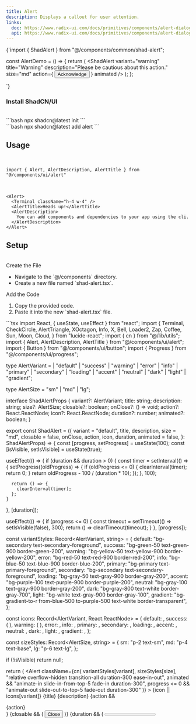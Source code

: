 ```yaml
---
title: Alert
description: Displays a callout for user attention.
links:
  doc: https://www.radix-ui.com/docs/primitives/components/alert-dialog
  api: https://www.radix-ui.com/docs/primitives/components/alert-dialog#api-reference
---
```



<ComponentPreview name="alert-demo" language="tsx">
{`import { ShadAlert } from "@/components/common/shad-alert";

const AlertDemo = () => {
  return (
    <ShadAlert
      variant="warning"
      title="Warning"
      description="Please be cautious about this action."
      size="md"
      action={
        <Button className="bg-black dark:bg-black dark:text-white">
          Acknowledge
        </Button>
      }
      animated
    />
  );
};

`}
</ComponentPreview>


### Install ShadCN/UI
<br/>
```bash
npx shadcn@latest init
```
<br/>
```bash
npx shadcn@latest add alert
```
<br/>

## Usage

<br/>

```tsx
import { Alert, AlertDescription, AlertTitle } from "@/components/ui/alert"
```

<br/>

```tsx
<Alert>
  <Terminal className="h-4 w-4" />
  <AlertTitle>Heads up!</AlertTitle>
  <AlertDescription>
    You can add components and dependencies to your app using the cli.
  </AlertDescription>
</Alert>
```

## Setup 
<br/>

<Steps>
  <Step>
    Create the File
  </Step>
   <ul className={"my-6 ml-20 list-disc"}>
      <li>Navigate to the `@/components` directory.</li>
      <li>Create a new file named `shad-alert.tsx`.</li>
    </ul>
  <Step>
    Add the Code
  </Step>
  <ol className={"my-6 ml-20 list-decimal"}>
      <li>Copy the provided code.</li>
      <li>Paste it into the new `shad-alert.tsx` file.</li>
    </ol>
```tsx
import React, { useState, useEffect } from "react";
import {
  Terminal,
  CheckCircle,
  AlertTriangle,
  XOctagon,
  Info,
  X,
  Bell,
  Loader2,
  Zap,
  Coffee,
  Sun,
  Moon,
  Cloud,
} from "lucide-react";
import { cn } from "@/lib/utils";
import { Alert, AlertDescription, AlertTitle } from "@/components/ui/alert";
import { Button } from "@/components/ui/button";
import { Progress } from "@/components/ui/progress";

type AlertVariant =
  | "default"
  | "success"
  | "warning"
  | "error"
  | "info"
  | "primary"
  | "secondary"
  | "loading"
  | "accent"
  | "neutral"
  | "dark"
  | "light"
  | "gradient";

type AlertSize = "sm" | "md" | "lg";

interface ShadAlertProps {
  variant?: AlertVariant;
  title: string;
  description: string;
  size?: AlertSize;
  closable?: boolean;
  onClose?: () => void;
  action?: React.ReactNode;
  icon?: React.ReactNode;
  duration?: number;
  animated?: boolean;
}

export const ShadAlert = ({
  variant = "default",
  title,
  description,
  size = "md",
  closable = false,
  onClose,
  action,
  icon,
  duration,
  animated = false,
}: ShadAlertProps) => {
  const [progress, setProgress] = useState(100);
  const [isVisible, setIsVisible] = useState(true);

  useEffect(() => {
    if (duration && duration > 0) {
      const timer = setInterval(() => {
        setProgress((oldProgress) => {
          if (oldProgress <= 0) {
            clearInterval(timer);
            return 0;
          }
          return oldProgress - 100 / (duration * 10);
        });
      }, 100);

      return () => {
        clearInterval(timer);
      };
    }
  }, [duration]);

  useEffect(() => {
    if (progress <= 0) {
      const timeout = setTimeout(() => setIsVisible(false), 300);
      return () => clearTimeout(timeout);
    }
  }, [progress]);

  const variantStyles: Record<AlertVariant, string> = {
    default: "bg-secondary text-secondary-foreground",
    success: "bg-green-50 text-green-900 border-green-200",
    warning: "bg-yellow-50 text-yellow-900 border-yellow-200",
    error: "bg-red-50 text-red-900 border-red-200",
    info: "bg-blue-50 text-blue-900 border-blue-200",
    primary: "bg-primary text-primary-foreground",
    secondary: "bg-secondary text-secondary-foreground",
    loading: "bg-gray-50 text-gray-900 border-gray-200",
    accent: "bg-purple-100 text-purple-900 border-purple-200",
    neutral: "bg-gray-100 text-gray-900 border-gray-200",
    dark: "bg-gray-800 text-white border-gray-700",
    light: "bg-white text-gray-900 border-gray-100",
    gradient:
      "bg-gradient-to-r from-blue-500 to-purple-500 text-white border-transparent",
  };

  const icons: Record<AlertVariant, React.ReactNode> = {
    default: <Terminal className="h-5 w-5" />,
    success: (
      <CheckCircle className="h-5 w-5 text-green-600 dark:text-green-600" />
    ),
    warning: (
      <AlertTriangle className="h-5 w-5 text-yellow-600 dark:text-yellow-600" />
    ),
    error: <XOctagon className="h-5 w-5 text-red-600 dark:text-red-600" />,
    info: <Info className="h-5 w-5 text-blue-600 dark:text-blue-600" />,
    primary: <Bell className="h-5 w-5 dark:text-black" color="purple" />,
    secondary: <Info className="h-5 w-5" />,
    loading: <Loader2 className="h-5 w-5 animate-spin" color="black" />,
    accent: <Zap className="h-5 w-5 text-purple-600 dark:text-purple-600" />,
    neutral: <Coffee className="h-5 w-5 text-gray-600 dark:text-gray-600" />,
    dark: <Moon className="h-5 w-5" color="white" />,
    light: <Sun className="h-5 w-5 text-yellow-400 dark:text-yellow-400" />,
    gradient: <Cloud className="h-5 w-5 text-white dark:text-white" />,
  };

  const sizeStyles: Record<AlertSize, string> = {
    sm: "p-2 text-sm",
    md: "p-4 text-base",
    lg: "p-6 text-lg",
  };

  if (!isVisible) return null;

  return (
    <Alert
      className={cn(
        variantStyles[variant],
        sizeStyles[size],
        "relative overflow-hidden transition-all duration-300 ease-in-out",
        animated && "animate-in slide-in-from-top-5 fade-in duration-300",
        progress <= 0 && "animate-out slide-out-to-top-5 fade-out duration-300"
      )}
    >
      {icon || icons[variant]}
      <AlertTitle className="mb-1">{title}</AlertTitle>
      <AlertDescription>{description}</AlertDescription>
      {action && <div className="mt-2">{action}</div>}
      {closable && (
        <Button
          variant="ghost"
          size="sm"
          className="absolute top-2 right-2 hover:bg-transparent"
          onClick={onClose}
        >
          <X className="h-5 w-5" />
          <span className="sr-only">Close</span>
        </Button>
      )}
      {duration && (
        <Progress
          value={progress}
          className="absolute bottom-0 left-0 right-0 h-1 bg-transparent [&>div]:bg-secondary-foreground/40 dark:[&>div]:bg-primary-foreground/60"
        />
      )}
    </Alert>
  );
};
```
</Steps>

## Examples

### Default Alert

<ComponentPreview name="alert-default" language="tsx"> 
{`import { ShadAlert } from "@/components/common/shad-alert";

const AlertDefault = () => {
  return (
    <ShadAlert
      title="Default Alert"
      description="This is the default alert style."
      size="sm"
      animated
    />
  );
};

`}
</ComponentPreview>

### Custom Alert
<ComponentPreview name="alert-custom" language="tsx">
{`import { ShadAlert } from "@/components/common/shad-alert";

const AlertCustom = () => {
  return (
    <ShadAlert
      variant="primary"
      title="Custom Icon Alert"
      description="This alert uses a custom icon."
      icon={<Construction className="h-5 w-5" color="red" />}
      animated
    />
  );
};

`}
</ComponentPreview>

### Light Alert
<ComponentPreview name="alert-light" language="tsx">
{`import { ShadAlert } from "@/components/common/shad-alert";

const AlertLight = () => {
  return (
    <ShadAlert
      variant="light"
      title="Light Alert"
      description="A light-themed alert for bright interfaces."
      animated
    />
  );
};

`}
</ComponentPreview>


### Dark Alert

<ComponentPreview name="alert-dark" language="tsx">
{`import { ShadAlert } from "@/components/common/shad-alert";

const AlertDark = () => {
  return (
    <ShadAlert
      variant="dark"
      title="Dark Alert"
      description="A dark-themed alert for contrast or night mode."
      animated
    />
  );
};

`}
</ComponentPreview>

### Accent Alert
<ComponentPreview name="alert-accent" language="tsx">
{`import { ShadAlert } from "@/components/common/shad-alert";

const AlertAccent = () => {
  return (
    <ShadAlert
      variant="accent"
      title="Accent Alert"
      description="This alert uses an accent color for emphasis."
      animated
    />
  );
};

`}
</ComponentPreview>

### Success Alert
<ComponentPreview name="alert-success" language="tsx">
{`import { ShadAlert } from "@/components/common/shad-alert";

const AlertSuccess = () => {
  return (
    <ShadAlert
      variant="success"
      title="Success!"
      description="Your action was completed successfully."
      closable
      animated
    />
  );
};

`}
</ComponentPreview>

### Error Alert
<ComponentPreview name="alert-error" language="tsx">
{`import { ShadAlert } from "@/components/common/shad-alert";

const AlertError = () => {
  return (
    <ShadAlert
      variant="error"
      title="Error"
      description="An error occurred. Please try again."
      closable
      action={
        <Button variant="destructive" size="sm">
          Retry
        </Button>
      }
      animated
    />
  );
};

`}
</ComponentPreview>

### Gradient Alert
<ComponentPreview name="alert-gradient" language="tsx">
{`import { ShadAlert } from "@/components/common/shad-alert";

const AlertGradient = () => {
  return (
    <ShadAlert
      variant="gradient"
      title="Gradient Alert"
      description="An eye-catching gradient alert for special messages."
      animated
    />
  );
};

`}
</ComponentPreview>

### Neutral Alert
<ComponentPreview name="alert-neutral" language="tsx">
{`import { ShadAlert } from "@/components/common/shad-alert";

const AlertNeutral = () => {
  return (
    <ShadAlert
      variant="neutral"
      title="Neutral Alert"
      description="A neutral-toned alert for general messages."
      animated
    />
  );
};

`}
</ComponentPreview>

### Info Alert
<ComponentPreview name="alert-info" language="tsx">
{`import { ShadAlert } from "@/components/common/shad-alert";

const AlertInfo = () => {
  return (
    <ShadAlert
      variant="info"
      title="Information"
      description="Here's some additional information you might find useful."
      size="sm"
      animated
    />
  );
};

`}
</ComponentPreview>

### Loading Alert
<ComponentPreview name="alert-loading" language="tsx">
{`import { ShadAlert } from "@/components/common/shad-alert";

const AlertLoading = () => {
  return (
    <ShadAlert
      variant="loading"
      title="Loading"
      description="Please wait while we process your request."
      animated
    />
  );
};

`}
</ComponentPreview>

### Primary Alert
<ComponentPreview name="alert-primary" language="tsx">
{`import { ShadAlert } from "@/components/common/shad-alert";

const AlertPrimary = () => {
  return (
    <ShadAlert
      variant="primary"
      title="Primary Alert"
      description="This is a primary-colored alert for important messages."
      animated
    />
  );
};

`}
</ComponentPreview>

### Secondary Alert
<ComponentPreview name="alert-secondary" language="tsx">
{`import { ShadAlert } from "@/components/common/shad-alert";

const AlertSecondary = () => {
  return (
    <ShadAlert
      variant="secondary"
      title="Secondary Alert"
      description="This is a secondary-colored alert for less critical information."
      animated
    />
  );
};

`}
</ComponentPreview>

### Timed Alert
<ComponentPreview name="alert-timed" language="tsx">
{`import { ShadAlert } from "@/components/common/shad-alert";

const AlertTimed = () => {
  return (
    <ShadAlert
      variant="info"
      title="Timed Alert"
      description="This alert will disappear in 5 seconds."
      duration={10}
      animated
    />
  );
};

`}
</ComponentPreview>


### Warning Alert
<ComponentPreview name="alert-warning" language="tsx">
{`import { ShadAlert } from "@/components/common/shad-alert";

const AlertWarning = () => {
  return (
    <ShadAlert
      variant="warning"
      title="Warning"
      description="Please be cautious about this action."
      size="lg"
      action={
        <Button variant="outline" size="sm">
          Acknowledge
        </Button>
      }
      animated
    />
  );
};

`}
</ComponentPreview>